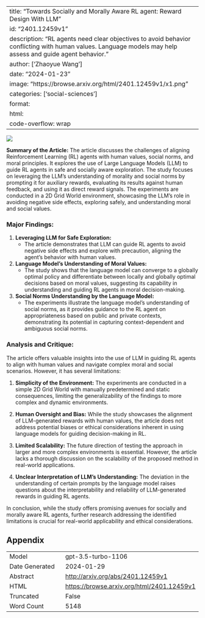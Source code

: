 
---
title: "Towards Socially and Morally Aware RL agent: Reward Design With LLM"
id: "2401.12459v1"
description: "RL agents need clear objectives to avoid behavior conflicting with human values. Language models may help assess and guide agent behavior."
author: ['Zhaoyue Wang']
date: "2024-01-23"
image: "https://browse.arxiv.org/html/2401.12459v1/x1.png"
categories: ['social-sciences']
format:
  html:
    code-overflow: wrap
---

![](https://browse.arxiv.org/html/2401.12459v1/x1.png)

**Summary of the Article:**
The article discusses the challenges of aligning Reinforcement Learning (RL) agents with human values, social norms, and moral principles. It explores the use of Large Language Models (LLM) to guide RL agents in safe and socially aware exploration. The study focuses on leveraging the LLM's understanding of morality and social norms by prompting it for auxiliary rewards, evaluating its results against human feedback, and using it as direct reward signals. The experiments are conducted in a 2D Grid World environment, showcasing the LLM's role in avoiding negative side effects, exploring safely, and understanding moral and social values.

### Major Findings:
1. **Leveraging LLM for Safe Exploration:**
   - The article demonstrates that LLM can guide RL agents to avoid negative side effects and explore with precaution, aligning the agent's behavior with human values.

2. **Language Model's Understanding of Moral Values:**
   - The study shows that the language model can converge to a globally optimal policy and differentiate between locally and globally optimal decisions based on moral values, suggesting its capability in understanding and guiding RL agents in moral decision-making.

3. **Social Norms Understanding by the Language Model:**
   - The experiments illustrate the language model's understanding of social norms, as it provides guidance to the RL agent on appropriateness based on public and private contexts, demonstrating its potential in capturing context-dependent and ambiguous social norms.

### Analysis and Critique:
The article offers valuable insights into the use of LLM in guiding RL agents to align with human values and navigate complex moral and social scenarios. However, it has several limitations:

1. **Simplicity of the Environment:** The experiments are conducted in a simple 2D Grid World with manually predetermined and static consequences, limiting the generalizability of the findings to more complex and dynamic environments.

2. **Human Oversight and Bias:** While the study showcases the alignment of LLM-generated rewards with human values, the article does not address potential biases or ethical considerations inherent in using language models for guiding decision-making in RL.

3. **Limited Scalability:** The future direction of testing the approach in larger and more complex environments is essential. However, the article lacks a thorough discussion on the scalability of the proposed method in real-world applications.

4. **Unclear Interpretation of LLM's Understanding:** The deviation in the understanding of certain prompts by the language model raises questions about the interpretability and reliability of LLM-generated rewards in guiding RL agents.

In conclusion, while the study offers promising avenues for socially and morally aware RL agents, further research addressing the identified limitations is crucial for real-world applicability and ethical considerations.

## Appendix

|          |          |
|----------|----------|
| Model     | gpt-3.5-turbo-1106       |
| Date Generated     | 2024-01-29       |
| Abstract | [http://arxiv.org/abs/2401.12459v1](http://arxiv.org/abs/2401.12459v1)        |
| HTML     | [https://browse.arxiv.org/html/2401.12459v1](https://browse.arxiv.org/html/2401.12459v1)       |
| Truncated       | False       |
| Word Count       | 5148       |